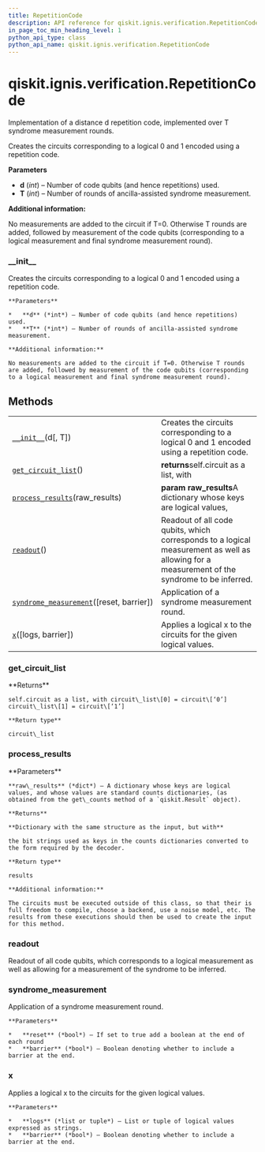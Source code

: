 ```yaml
---
title: RepetitionCode
description: API reference for qiskit.ignis.verification.RepetitionCode
in_page_toc_min_heading_level: 1
python_api_type: class
python_api_name: qiskit.ignis.verification.RepetitionCode
---
```


# qiskit.ignis.verification.RepetitionCode

<Class id="qiskit.ignis.verification.RepetitionCode" isDedicatedPage={true} github="https://github.com/qiskit-community/qiskit-ignis/tree/stable/0.6/qiskit/ignis/verification/topological_codes/circuits.py" signature="RepetitionCode(d, T=0)">
  Implementation of a distance d repetition code, implemented over T syndrome measurement rounds.

  Creates the circuits corresponding to a logical 0 and 1 encoded using a repetition code.

  **Parameters**

  *   **d** (*int*) – Number of code qubits (and hence repetitions) used.
  *   **T** (*int*) – Number of rounds of ancilla-assisted syndrome measurement.

  **Additional information:**

  No measurements are added to the circuit if T=0. Otherwise T rounds are added, followed by measurement of the code qubits (corresponding to a logical measurement and final syndrome measurement round).

  ### \_\_init\_\_

  <Function id="qiskit.ignis.verification.RepetitionCode.__init__" name="__init__" signature="__init__(d, T=0)">
    Creates the circuits corresponding to a logical 0 and 1 encoded using a repetition code.

    **Parameters**

    *   **d** (*int*) – Number of code qubits (and hence repetitions) used.
    *   **T** (*int*) – Number of rounds of ancilla-assisted syndrome measurement.

    **Additional information:**

    No measurements are added to the circuit if T=0. Otherwise T rounds are added, followed by measurement of the code qubits (corresponding to a logical measurement and final syndrome measurement round).
  </Function>

  ## Methods

  |                                                                                                                                                                             |                                                                                                                                              |
  | --------------------------------------------------------------------------------------------------------------------------------------------------------------------------- | -------------------------------------------------------------------------------------------------------------------------------------------- |
  | [`__init__`](#qiskit.ignis.verification.RepetitionCode.__init__ "qiskit.ignis.verification.RepetitionCode.__init__")(d\[, T])                                               | Creates the circuits corresponding to a logical 0 and 1 encoded using a repetition code.                                                     |
  | [`get_circuit_list`](#qiskit.ignis.verification.RepetitionCode.get_circuit_list "qiskit.ignis.verification.RepetitionCode.get_circuit_list")()                              | **returns**self.circuit as a list, with                                                                                                      |
  | [`process_results`](#qiskit.ignis.verification.RepetitionCode.process_results "qiskit.ignis.verification.RepetitionCode.process_results")(raw\_results)                     | **param raw\_results**A dictionary whose keys are logical values,                                                                            |
  | [`readout`](#qiskit.ignis.verification.RepetitionCode.readout "qiskit.ignis.verification.RepetitionCode.readout")()                                                         | Readout of all code qubits, which corresponds to a logical measurement as well as allowing for a measurement of the syndrome to be inferred. |
  | [`syndrome_measurement`](#qiskit.ignis.verification.RepetitionCode.syndrome_measurement "qiskit.ignis.verification.RepetitionCode.syndrome_measurement")(\[reset, barrier]) | Application of a syndrome measurement round.                                                                                                 |
  | [`x`](#qiskit.ignis.verification.RepetitionCode.x "qiskit.ignis.verification.RepetitionCode.x")(\[logs, barrier])                                                           | Applies a logical x to the circuits for the given logical values.                                                                            |

  ### get\_circuit\_list

  <Function id="qiskit.ignis.verification.RepetitionCode.get_circuit_list" name="get_circuit_list" signature="get_circuit_list()">
    **Returns**

    self.circuit as a list, with circuit\_list\[0] = circuit\[‘0’] circuit\_list\[1] = circuit\[‘1’]

    **Return type**

    circuit\_list
  </Function>

  ### process\_results

  <Function id="qiskit.ignis.verification.RepetitionCode.process_results" name="process_results" signature="process_results(raw_results)">
    **Parameters**

    **raw\_results** (*dict*) – A dictionary whose keys are logical values, and whose values are standard counts dictionaries, (as obtained from the get\_counts method of a `qiskit.Result` object).

    **Returns**

    **Dictionary with the same structure as the input, but with**

    the bit strings used as keys in the counts dictionaries converted to the form required by the decoder.

    **Return type**

    results

    **Additional information:**

    The circuits must be executed outside of this class, so that their is full freedom to compile, choose a backend, use a noise model, etc. The results from these executions should then be used to create the input for this method.
  </Function>

  ### readout

  <Function id="qiskit.ignis.verification.RepetitionCode.readout" name="readout" signature="readout()">
    Readout of all code qubits, which corresponds to a logical measurement as well as allowing for a measurement of the syndrome to be inferred.
  </Function>

  ### syndrome\_measurement

  <Function id="qiskit.ignis.verification.RepetitionCode.syndrome_measurement" name="syndrome_measurement" signature="syndrome_measurement(reset=True, barrier=False)">
    Application of a syndrome measurement round.

    **Parameters**

    *   **reset** (*bool*) – If set to true add a boolean at the end of each round
    *   **barrier** (*bool*) – Boolean denoting whether to include a barrier at the end.
  </Function>

  ### x

  <Function id="qiskit.ignis.verification.RepetitionCode.x" name="x" signature="x(logs=('0', '1'), barrier=False)">
    Applies a logical x to the circuits for the given logical values.

    **Parameters**

    *   **logs** (*list or tuple*) – List or tuple of logical values expressed as strings.
    *   **barrier** (*bool*) – Boolean denoting whether to include a barrier at the end.
  </Function>
</Class>

